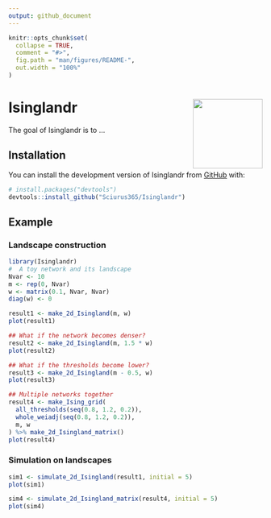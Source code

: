 ```yaml
---
output: github_document
---
```


<!-- README.md is generated from README.Rmd. Please edit that file -->

```r
knitr::opts_chunk$set(
  collapse = TRUE,
  comment = "#>",
  fig.path = "man/figures/README-",
  out.width = "100%"
)
```

# Isinglandr <img src='man/figures/logo.png' align="right" height="138" />

<!-- badges: start -->
<!-- badges: end -->

The goal of Isinglandr is to ...

## Installation

You can install the development version of Isinglandr from [GitHub](https://github.com/) with:

``` r
# install.packages("devtools")
devtools::install_github("Sciurus365/Isinglandr")
```

## Example

### Landscape construction

```r
library(Isinglandr)
#  A toy network and its landscape
Nvar <- 10
m <- rep(0, Nvar)
w <- matrix(0.1, Nvar, Nvar)
diag(w) <- 0

result1 <- make_2d_Isingland(m, w)
plot(result1)

## What if the network becomes denser?
result2 <- make_2d_Isingland(m, 1.5 * w)
plot(result2)

## What if the thresholds become lower?
result3 <- make_2d_Isingland(m - 0.5, w)
plot(result3)

## Multiple networks together
result4 <- make_Ising_grid(
  all_thresholds(seq(0.8, 1.2, 0.2)),
  whole_weiadj(seq(0.8, 1.2, 0.2)),
  m, w
) %>% make_2d_Isingland_matrix()
plot(result4)
```

### Simulation on landscapes

```r
sim1 <- simulate_2d_Isingland(result1, initial = 5)
plot(sim1)

sim4 <- simulate_2d_Isingland_matrix(result4, initial = 5)
plot(sim4)
```

